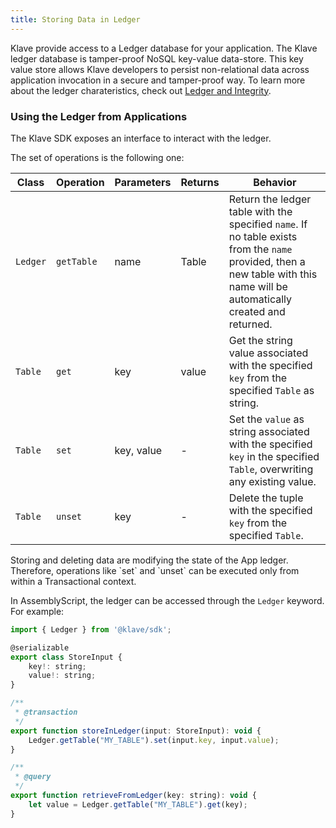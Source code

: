 ```yaml
---
title: Storing Data in Ledger
---
```


Klave provide access to a Ledger database for your application. The Klave ledger database is tamper-proof NoSQL key-value data-store.
This key value store allows Klave developers to persist non-relational data across application invocation in a secure and tamper-proof way.
To learn more about the ledger charateristics, check out [Ledger and Integrity](/learn/ledger-and-integrity).

### Using the Ledger from Applications

The Klave SDK exposes an interface to interact with the ledger.

The set of operations is the following one:

| Class  | Operation  | Parameters | Returns | Behavior |
|--------|------------|------------|---------|----------|
|`Ledger`| `getTable`  | name | Table  |Return the ledger table with the specified `name`. If no table exists from the `name` provided, then a new table with this name will be automatically created and returned.|
|`Table`| `get` | key | value | Get the string value associated with the specified `key` from the specified `Table` as string. |
|`Table`| `set` | key, value | - | Set the `value` as string associated with the specified `key` in the specified `Table`, overwriting any existing value. |
|`Table`| `unset` | key | - | Delete the tuple with the specified `key` from the specified `Table`. |

<Callout type="warn">
    Storing and deleting data are modifying the state of the App ledger. Therefore, operations like `set` and `unset` can be executed only from within a Transactional context.
</Callout>

In AssemblyScript, the ledger can be accessed through the `Ledger` keyword. For example:
```js copy
import { Ledger } from '@klave/sdk';

@serializable
export class StoreInput {
    key!: string;
    value!: string;
}

/**
 * @transaction
 */
export function storeInLedger(input: StoreInput): void {
    Ledger.getTable("MY_TABLE").set(input.key, input.value);
}

/**
 * @query
 */
export function retrieveFromLedger(key: string): void {
    let value = Ledger.getTable("MY_TABLE").get(key);
}
```